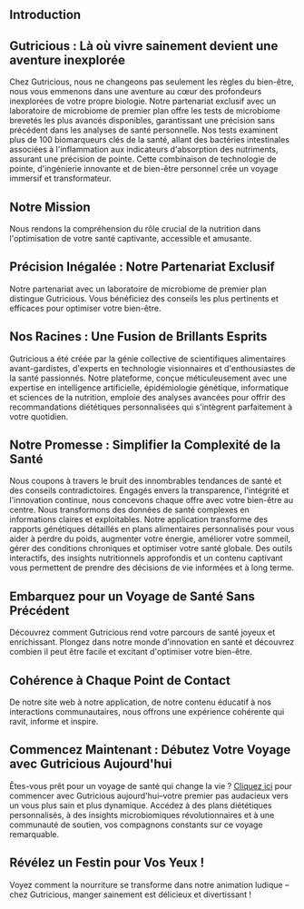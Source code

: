 ## Introduction

## Gutricious : Là où vivre sainement devient une aventure inexplorée

Chez Gutricious, nous ne changeons pas seulement les règles du bien-être, nous vous emmenons dans une aventure au cœur des profondeurs inexplorées de votre propre biologie. Notre partenariat exclusif avec un laboratoire de microbiome de premier plan offre les tests de microbiome brevetés les plus avancés disponibles, garantissant une précision sans précédent dans les analyses de santé personnelle. Nos tests examinent plus de 100 biomarqueurs clés de la santé, allant des bactéries intestinales associées à l'inflammation aux indicateurs d'absorption des nutriments, assurant une précision de pointe. Cette combinaison de technologie de pointe, d'ingénierie innovante et de bien-être personnel crée un voyage immersif et transformateur.

## Notre Mission

Nous rendons la compréhension du rôle crucial de la nutrition dans l'optimisation de votre santé captivante, accessible et amusante.

## Précision Inégalée : Notre Partenariat Exclusif

Notre partenariat avec un laboratoire de microbiome de premier plan distingue Gutricious. Vous bénéficiez des conseils les plus pertinents et efficaces pour optimiser votre bien-être.

## Nos Racines : Une Fusion de Brillants Esprits

Gutricious a été créée par la génie collective de scientifiques alimentaires avant-gardistes, d'experts en technologie visionnaires et d'enthousiastes de la santé passionnés. Notre plateforme, conçue méticuleusement avec une expertise en intelligence artificielle, épidémiologie génétique, informatique et sciences de la nutrition, emploie des analyses avancées pour offrir des recommandations diététiques personnalisées qui s'intègrent parfaitement à votre quotidien.

## Notre Promesse : Simplifier la Complexité de la Santé

Nous coupons à travers le bruit des innombrables tendances de santé et des conseils contradictoires. Engagés envers la transparence, l'intégrité et l'innovation continue, nous concevons chaque offre avec votre bien-être au centre. Nous transformons des données de santé complexes en informations claires et exploitables. Notre application transforme des rapports génétiques détaillés en plans alimentaires personnalisés pour vous aider à perdre du poids, augmenter votre énergie, améliorer votre sommeil, gérer des conditions chroniques et optimiser votre santé globale. Des outils interactifs, des insights nutritionnels approfondis et un contenu captivant vous permettent de prendre des décisions de vie informées et à long terme.

## Embarquez pour un Voyage de Santé Sans Précédent

Découvrez comment Gutricious rend votre parcours de santé joyeux et enrichissant. Plongez dans notre monde d'innovation en santé et découvrez combien il peut être facile et excitant d'optimiser votre bien-être.

## Cohérence à Chaque Point de Contact

De notre site web à notre application, de notre contenu éducatif à nos interactions communautaires, nous offrons une expérience cohérente qui ravit, informe et inspire.

## Commencez Maintenant : Débutez Votre Voyage avec Gutricious Aujourd'hui

Êtes-vous prêt pour un voyage de santé qui change la vie ? [Cliquez ici](https://gutricious-home.vercel.app/fr#footer) pour commencer avec Gutricious aujourd'hui–votre premier pas audacieux vers un vous plus sain et plus dynamique. Accédez à des plans diététiques personnalisés, à des insights microbiomiques révolutionnaires et à une communauté de soutien, vos compagnons constants sur ce voyage remarquable.

## Révélez un Festin pour Vos Yeux !

Voyez comment la nourriture se transforme dans notre animation ludique – chez Gutricious, manger sainement est délicieux et divertissant !
